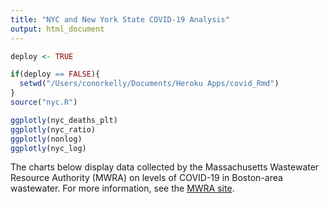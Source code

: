 ```yaml
---
title: "NYC and New York State COVID-19 Analysis"
output: html_document
---
```


```r
deploy <- TRUE

if(deploy == FALSE){
  setwd("/Users/conorkelly/Documents/Heroku Apps/covid_Rmd")
}
source("nyc.R")
```

```r
ggplotly(nyc_deaths_plt)
ggplotly(nyc_ratio)
ggplotly(nonlog)
ggplotly(nyc_log)


```

The charts below display data collected by the Massachusetts Wastewater Resource Authority (MWRA) on levels of COVID-19 in Boston-area wastewater. For more information, see the [MWRA site](https://www.mwra.com/biobot/biobotdata.htm). 


